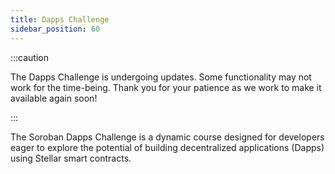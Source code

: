 ```yaml
---
title: Dapps Challenge
sidebar_position: 60
---
```


:::caution

The Dapps Challenge is undergoing updates. Some functionality may not work for the time-being. Thank you for your patience as we work to make it available again soon!

:::


The Soroban Dapps Challenge is a dynamic course designed for developers eager to explore the potential of building decentralized applications (Dapps) using Stellar smart contracts.

<DocCardList />
